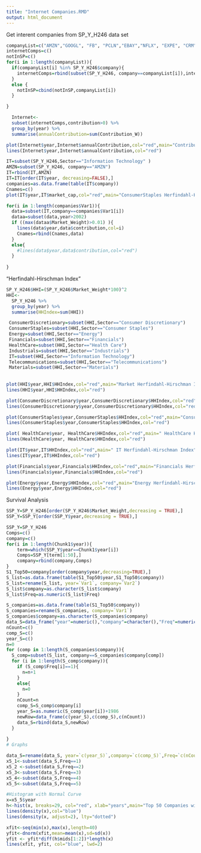```yaml
---
title: "Internet Companies.RMD"
output: html_document
---
```

Get interent companies from SP_Y_H246 data set 
```r
companyList=c("AMZN","GOOGL", "FB", "PCLN","EBAY","NFLX", "EXPE", "CRM","YHOO","GRPN", "LNKD","TWTR","TRIP", "APPL","MSFT","GOOG","V")
internetComps=c()
notInSP=c()
for(i in 1:length(companyList)){
  if(companyList[i] %in% SP_Y_H246$company){
    internetComps=rbind(subset(SP_Y_H246, company==companyList[i]),internetComps)
  }
  else {
    notInSP=cbind(notInSP,companyList[i])
  }

}
```

```r
  Internet<-
  subset(internetComps,contribution>0) %>%
  group_by(year) %>%
  summarise(annualContribution=sum(Contribution_W))

plot(Internet$year,Internet$annualContribution,col="red",main="Contribution of Internet Companies + APPL, MSFT and V",ylim=c(0,0.40),xlab="Years", ylab="Contribution Percentage")
lines(Internet$year,Internet$annualContribution,col="red")
```

```r
IT=subset(SP_Y_H246,Sector=="Information Technology" )
AMZN=subset(SP_Y_H246, company=="AMZN")
IT=rbind(IT,AMZN)
IT=IT[order(IT$year, decreasing=FALSE),]
companies=as.data.frame(table(IT$company))
Cnames=c()
plot(IT$year,IT$market_cap,col="red",main="ConsumerStaples Herfindahl-Hirschman Index",ylim=c(-0.01,0.05),xlab="Years", ylab="HHI")

for(i in 1:length(companies$Var1)){
  data=subset(IT,company==companies$Var1[i])
  dataa=subset(data,year>2002)
  if ((max(dataa$Market_Weight)>0.01) ){
    lines(data$year,data$contribution,col=i)
    Cnames=rbind(Cnames,data)
  }
  else{
    #lines(data$year,data$contribution,col="red")
  }
  
}
```
 


"Herfindahl-Hirschman Index"
```r
SP_Y_H246$HHI=(SP_Y_H246$Market_Weight*100)^2
HHI<-
  SP_Y_H246 %>%
  group_by(year) %>%
  summarise(HHIndex=sum(HHI))

 ConsumerDiscretionary=subset(HHI,Sector=="Consumer Discretionary")
 ConsumerStaples=subset(HHI,Sector=="Consumer Staples")
 Energy=subset(HHI,Sector=="Energy")
 Financials=subset(HHI,Sector=="Financials")
 HealthCare=subset(HHI,Sector=="Health Care")
 Industrials=subset(HHI,Sector=="Industrials")
 IT=subset(HHI,Sector=="Information Technology")
 Telecommunications=subset(HHI,Sector=="Telecommunications")
 Materials=subset(HHI,Sector=="Materials")
 
 
plot(HHI$year,HHI$HHIndex,col="red",main="Market Herfindahl-Hirschman Index",ylim=c(50,200),xlab="Years", ylab="HHI ")
lines(HHI$year,HHI$HHIndex,col="red")

plot(ConsumerDiscretionary$year,ConsumerDiscretionary$HHIndex,col="red",main="ConsumerDiscretionary Herfindahl-Hirschman Index",ylim=c(0,100),xlab="Years", ylab="HHI ")
lines(ConsumerDiscretionary$year,ConsumerDiscretionary$HHIndex,col="red")

plot(ConsumerStaples$year,ConsumerStaples$HHIndex,col="red",main="ConsumerStaples Herfindahl-Hirschman Index",ylim=c(0,100),xlab="Years", ylab="HHI")
lines(ConsumerStaples$year,ConsumerStaples$HHIndex,col="red")

plot( HealthCare$year, HealthCare$HHIndex,col="red",main=" HealthCare Herfindahl-Hirschman Index",ylim=c(0,100),xlab="Years", ylab="HHI ")
lines(HealthCare$year, HealthCare$HHIndex,col="red")

plot(IT$year,IT$HHIndex,col="red",main=" IT Herfindahl-Hirschman Index",ylim=c(0,100),xlab="Years", ylab="HHI")
lines(IT$year,IT$HHIndex,col="red")

plot(Financials$year,Financials$HHIndex,col="red",main="Financials Herfindahl-Hirschman Index",ylim=c(0,100),xlab="Years", ylab="HHI")
lines(Financials$year,Financials$HHIndex,col="red")

plot(Energy$year,Energy$HHIndex,col="red",main="Energy Herfindahl-Hirschman Index",ylim=c(0,100),xlab="Years", ylab="HHI")
lines(Energy$year,Energy$HHIndex,col="red")
```


Survival Analysis 
```r
SSP_Y=SP_Y_H246[order(SP_Y_H246$Market_Weight,decreasing = TRUE),]
SSP_Y=SSP_Y[order(SSP_Y$year,decreasing = TRUE),]

SSP_Y=SP_Y_H246
Comps=c()
company=c()
for(i in 1:length(Chunk1$year)){
    term=which(SSP_Y$year==Chunk1$year[i])
    Comps=SSP_Y[term[1:50],]
    company=rbind(company,Comps)
}
S1_Top50=company[order(company$year,decreasing=TRUE),]  
S_list=as.data.frame(table(S1_Top50$year,S1_Top50$company))
S_list=rename(S_list, year=`Var1`, company=`Var2`)
S_list$company=as.character(S_list$company)
S_list$Freq=as.numeric(S_list$Freq)

S_companies=as.data.frame(table(S1_Top50$company))
S_companies=rename(S_companies, company=`Var1`)
S_companies$company=as.character(S_companies$company)
data_S=data_frame("year"=numeric(),"company"=character(),"Freq"=numeric())
nCount=c()
comp_S=c()
year_S=c()
n=0
for (comp in 1:length(S_companies$company)){
  S_comp=subset(S_list, company==S_companies$company[comp])
  for (i in 1:length(S_comp$company)){
    if (S_comp$Freq[i]==1){
      n=n+1
    }
    else{
      n=0
    }
    nCount=n
    comp_S=S_comp$company[i]
    year_S=as.numeric(S_comp$year[i])+1986
    newRow=data_frame(c(year_S),c(comp_S),c(nCount))
    data_S=rbind(data_S,newRow)
  }
  
}
# Graphs

data_S=rename(data_S, year=`c(year_S)`,company=`c(comp_S)`,Freq=`c(nCount)`)
x5_1<-subset(data_S,Freq==1)
x5_2 <-subset(data_S,Freq==2)
x5_3<-subset(data_S,Freq==3)
x5_4<-subset(data_S,Freq==4)
x5_5<-subset(data_S,Freq==5)

#Histogram with Normal Curve
x=x5_5$year
h<-hist(x, breaks=29, col="red", xlab="years",main="Top 50 Companies with Highest market contribution for 5 years") 
lines(density(x),col="blue")
lines(density(x, adjust=2), lty="dotted")

xfit<-seq(min(x),max(x),length=40) 
yfit<-dnorm(xfit,mean=mean(x),sd=sd(x)) 
yfit <- yfit*diff(h$mids[1:2])*length(x) 
lines(xfit, yfit, col="blue", lwd=2)


```

